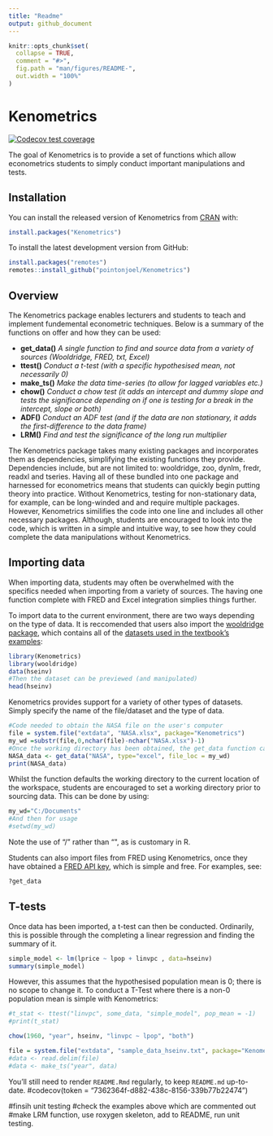 ```yaml
---
title: "Readme"
output: github_document
---
```


<!-- README.md is generated from README.Rmd. Please edit that file -->

```r
knitr::opts_chunk$set(
  collapse = TRUE,
  comment = "#>",
  fig.path = "man/figures/README-",
  out.width = "100%"
)
```

# Kenometrics

<!-- badges: start -->
[![Codecov test coverage](https://codecov.io/gh/pointonjoel/Kenometrics/branch/master/graph/badge.svg)](https://codecov.io/gh/pointonjoel/Kenometrics?branch=master)
<!-- badges: end -->

The goal of Kenometrics is to provide a set of functions which allow econometrics students to simply conduct important manipulations and tests.

## Installation

You can install the released version of Kenometrics from [CRAN](https://CRAN.R-project.org) with:

``` r
install.packages("Kenometrics")
```
To install the latest development version from GitHub:
``` r
install.packages("remotes")
remotes::install_github("pointonjoel/Kenometrics")
```
## Overview

The Kenometrics package enables lecturers and students to teach and implement fundemental econometric techniques. Below is a summary of the functions on offer and how they can be used:
<body>
  <ul>
    <li>
      <b>get\_data()</b> 
      <i>A single function to find and source data from a variety of sources (Wooldridge, FRED, txt, Excel)</i></li>
    <li>
      <b>ttest()</b> 
      <i>Conduct a t-test (with a specific hypothesised mean, not necessarily 0)</i></li>
    <li>
      <b>make\_ts()</b>
      <i>Make the data time-series (to allow for lagged variables etc.)</i></li>
    <li>
      <b>chow()</b>
      <i>Conduct a chow test (it adds an intercept and dummy slope and tests the significance depending on if one is testing for a break in the intercept, slope or both)</i></li>
    <li>
      <b>ADF()</b>
      <i>Conduct an ADF test (and if the data are non stationary, it adds the first-difference to the data frame)</i></li>
    <li>
      <b>LRM()</b>
      <i>Find and test the significance of the long run multiplier</i></li>
  </ul>
</body>

The Kenometrics package takes many existing packages and incorporates them as dependencies, simplifying the existing functions they provide. Dependencies include, but are not limited to: wooldridge, zoo, dynlm, fredr, readxl and tseries. Having all of these bundled into one package and harnessed for econometrics means that students can quickly begin putting theory into practice. Without Kenometrics, testing for non-stationary data, for example, can be long-winded and and require multiple packages. However, Kenometrics similifies the code into one line and includes all other necessary packages. Although, students are encouraged to look into the code, which is written in a simple and intuitive way, to see how they could complete the data manipulations without Kenometrics.

## Importing data
When importing data, students may often be overwhelmed with the specifics needed when importing from a variety of sources. The having one function complete with FRED and Excel integration simplies things further. 

To import data to the current environment, there are two ways depending on the type of data. It is reccomended that users also import the [wooldridge package](https://cran.r-project.org/web/packages/wooldridge/index.html), which contains all of the [datasets used in the textbook's examples](https://www.cengage.com/aise/economics/wooldridge_3e_datasets/):

```r
library(Kenometrics)
library(wooldridge)
data(hseinv)
#Then the dataset can be previewed (and manipulated)
head(hseinv)
```

Kenometrics provides support for a variety of other types of datasets. Simply specify the name of the file/dataset and the type of data.

```r
#Code needed to obtain the NASA file on the user's computer
file = system.file("extdata", "NASA.xlsx", package="Kenometrics")
my_wd =substr(file,0,nchar(file)-nchar("NASA.xlsx")-1)
#Once the working directory has been obtained, the get_data function can be used
NASA_data <- get_data("NASA", type="excel", file_loc = my_wd)
print(NASA_data)
```

Whilst the function defaults the working directory to the current location of the workspace, students are encouraged to set a working directory prior to sourcing data. This can be done by using:

```r
my_wd="C:/Documents"
#And then for usage
#setwd(my_wd)
```

Note the use of "/" rather than "\", as is customary in R.

Students can also import files from FRED using Kenometrics, once they have obtained a [FRED API key](https://research.stlouisfed.org/docs/api/api_key.html), which is simple and free. For examples, see:

```r
?get_data
```

## T-tests

Once data has been imported, a t-test can then be conducted. Ordinarily, this is possible through the completing a linear regression and finding the summary of it.

```r
simple_model <- lm(lprice ~ lpop + linvpc , data=hseinv)
summary(simple_model)
```

However, this assumes that the hypothesised population mean is 0; there is no scope to change it. To conduct a T-Test where there is a non-0 population mean is simple with Kenometrics:

```r
#t_stat <- ttest("linvpc", some_data, "simple_model", pop_mean = -1)
#print(t_stat)
```




```r
chow(1960, "year", hseinv, "linvpc ~ lpop", "both")
```

```r
file = system.file("extdata", "sample_data_hseinv.txt", package="Kenometrics")
#data <- read.delim(file)
#data <- make_ts("year", data)
```

You'll still need to render `README.Rmd` regularly, to keep `README.md` up-to-date. 
#codecov(token = "7362364f-d882-438c-8156-339b77b22474")

#finsih unit testing
#check the examples above which are commented out
#make LRM function, use roxygen skeleton, add to README, run unit testing.
